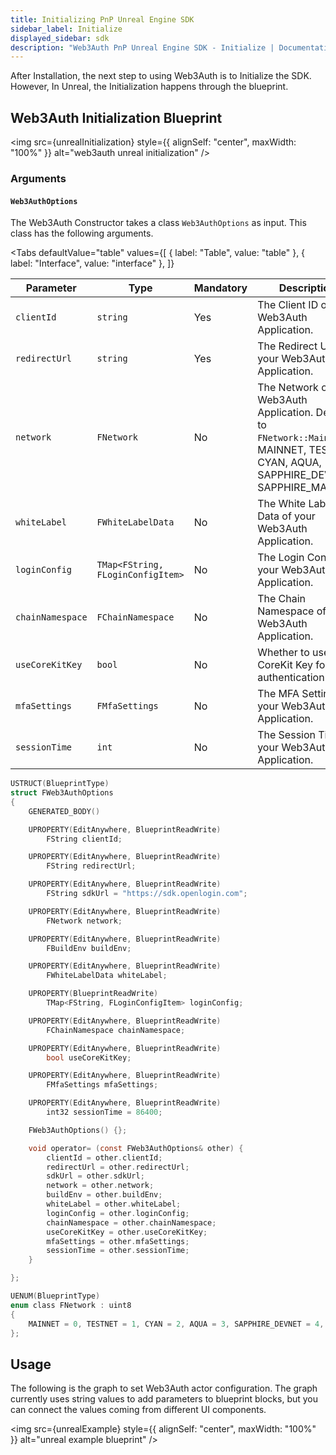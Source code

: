 ```yaml
---
title: Initializing PnP Unreal Engine SDK
sidebar_label: Initialize
displayed_sidebar: sdk
description: "Web3Auth PnP Unreal Engine SDK - Initialize | Documentation - Web3Auth"
---
```




After Installation, the next step to using Web3Auth is to Initialize the SDK. However, In Unreal, the Initialization happens through the blueprint.

## Web3Auth Initialization Blueprint

<img src={unrealInitialization} style={{ alignSelf: "center", maxWidth: "100%" }} alt="web3auth unreal initialization" />

### Arguments

#### `Web3AuthOptions`

The Web3Auth Constructor takes a class `Web3AuthOptions` as input. This class has the following arguments.

<Tabs
  defaultValue="table"
  values={[
    { label: "Table", value: "table" },
    { label: "Interface", value: "interface" },
  ]}
>

<TabItem value="table">

| Parameter        | Type                              | Mandatory | Description                                                                                                                                |
| ---------------- | --------------------------------- | --------- | ------------------------------------------------------------------------------------------------------------------------------------------ |
| `clientId`       | `string`                          | Yes       | The Client ID of your Web3Auth Application.                                                                                                |
| `redirectUrl`    | `string`                          | Yes       | The Redirect URL of your Web3Auth Application.                                                                                             |
| `network`        | `FNetwork`                        | No        | The Network of your Web3Auth Application. Defaults to `FNetwork::Mainnet`. MAINNET, TESTNET, CYAN, AQUA, SAPPHIRE_DEVNET, SAPPHIRE_MAINNET |
| `whiteLabel`     | `FWhiteLabelData`                 | No        | The White Label Data of your Web3Auth Application.                                                                                         |
| `loginConfig`    | `TMap<FString, FLoginConfigItem>` | No        | The Login Config of your Web3Auth Application.                                                                                             |
| `chainNamespace` | `FChainNamespace`                 | No        | The Chain Namespace of your Web3Auth Application.                                                                                          |
| `useCoreKitKey`  | `bool`                            | No        | Whether to use CoreKit Key for authentication.                                                                                             |
| `mfaSettings`    | `FMfaSettings`                    | No        | The MFA Settings of your Web3Auth Application.                                                                                             |
| `sessionTime`    | `int`                             | No        | The Session Time of your Web3Auth Application.                                                                                             |

</TabItem>

<TabItem value="interface">

```c
USTRUCT(BlueprintType)
struct FWeb3AuthOptions
{
	GENERATED_BODY()

	UPROPERTY(EditAnywhere, BlueprintReadWrite)
		FString clientId;

	UPROPERTY(EditAnywhere, BlueprintReadWrite)
		FString redirectUrl;

	UPROPERTY(EditAnywhere, BlueprintReadWrite)
		FString sdkUrl = "https://sdk.openlogin.com";

	UPROPERTY(EditAnywhere, BlueprintReadWrite)
		FNetwork network;

	UPROPERTY(EditAnywhere, BlueprintReadWrite)
        FBuildEnv buildEnv;

	UPROPERTY(EditAnywhere, BlueprintReadWrite)
		FWhiteLabelData whiteLabel;

	UPROPERTY(BlueprintReadWrite)
		TMap<FString, FLoginConfigItem> loginConfig;

	UPROPERTY(EditAnywhere, BlueprintReadWrite)
        FChainNamespace chainNamespace;

    UPROPERTY(EditAnywhere, BlueprintReadWrite)
        bool useCoreKitKey;

    UPROPERTY(EditAnywhere, BlueprintReadWrite)
    	FMfaSettings mfaSettings;

    UPROPERTY(EditAnywhere, BlueprintReadWrite)
        int32 sessionTime = 86400;

	FWeb3AuthOptions() {};

	void operator= (const FWeb3AuthOptions& other) {
		clientId = other.clientId;
		redirectUrl = other.redirectUrl;
		sdkUrl = other.sdkUrl;
		network = other.network;
		buildEnv = other.buildEnv;
		whiteLabel = other.whiteLabel;
		loginConfig = other.loginConfig;
		chainNamespace = other.chainNamespace;
        useCoreKitKey = other.useCoreKitKey;
        mfaSettings = other.mfaSettings;
        sessionTime = other.sessionTime;
	}

};

UENUM(BlueprintType)
enum class FNetwork : uint8
{
	MAINNET = 0, TESTNET = 1, CYAN = 2, AQUA = 3, SAPPHIRE_DEVNET = 4, SAPPHIRE_MAINNET = 5
};
```

</TabItem>

</Tabs>

## Usage

The following is the graph to set Web3Auth actor configuration. The graph currently uses string values to add parameters to blueprint blocks, but you
can connect the values coming from different UI components.

<img src={unrealExample} style={{ alignSelf: "center", maxWidth: "100%" }} alt="unreal example blueprint" />
